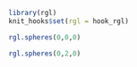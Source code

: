 

```r
library(rgl)
knit_hooks$set(rgl = hook_rgl)
```

```r
rgl.spheres(0,0,0)                      
```

```r
rgl.spheres(0,2,0)                      
```


